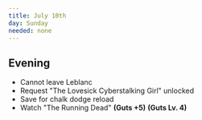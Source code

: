```yaml
---
title: July 10th
day: Sunday
needed: none
---
```


## Evening
- Cannot leave Leblanc
- Request "The Lovesick Cyberstalking Girl" unlocked
- Save for chalk dodge reload
- Watch "The Running Dead" **(Guts +5)** **(Guts Lv. 4)**
